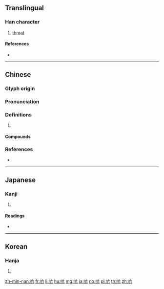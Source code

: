 ==Translingual==

===Han character===
{{Han char|rn=30|rad=口|as=04|sn=7|four=60017|canj=RYHN|ids=⿰口亢}}

# [[throat]]

====References====
* {{Han ref|kx=0178.170|dkj=03353|dj=0396.030|hdz=10594.050|uh=542D|ud=21549|bh=A75C|bd=42844}}

----

==Chinese==
{{zh-forms}}

===Glyph origin===
{{Han etym}}

===Pronunciation===
{{zh-pron
|m=kēng
|c=hong4,hang1
|mc=y
|oc=y
|cat=
}}
{{zh-attn-split}}

===Definitions===
{{zh-hanzi}}

# {{rfdef|zh}}

====Compounds====
{{zh-der|不吭氣|不敢吭聲|引吭高歌|引吭|吭聲|悶不吭聲|吭氣|吭哧|搗虛批吭|扼吭|扼吭拊背}}

===References===
* {{R:yue:mfccd}}

----

==Japanese==

===Kanji===
{{ja-kanji|grade=|rs=口04}}

# {{defn|lang=ja|sort=口04}}

====Readings====
* {{ja-readings|on=[[こう]] (kō)|kun=[[のど]] (nodo)}}

----

==Korean==

===Hanja===
{{ko-hanja|hangeul=항|rv=hang|mr=hang}}

# {{defn|lang=ko|sort=口04}}

[[zh-min-nan:吭]]
[[fr:吭]]
[[li:吭]]
[[hu:吭]]
[[mg:吭]]
[[ja:吭]]
[[no:吭]]
[[pl:吭]]
[[th:吭]]
[[zh:吭]]